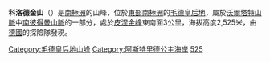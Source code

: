 {{coord|71|45|S|12|37|E|source:GNIS|display=title}}

'''科洛德金山'''（{{lang-en|Mount Kolodkin}}）是[[南極洲|南極洲]]的山峰，位於[[東部南極洲|東部南極洲]]的[[毛德皇后地|毛德皇后地]]，屬於[[沃爾塔特山脈|沃爾塔特山脈]]中[[南彼得曼山脈|南彼得曼山脈]]的一部分，處於[[皮涅金峰|皮涅金峰]]東南面3公里，海拔高度2,525米，由[[德國|德國]]的探險隊發現。

{{DEFAULTSORT:Mount Kolodkin}}
[[Category:毛德皇后地山峰|Category:毛德皇后地山峰]]
[[Category:阿斯特里德公主海岸|Category:阿斯特里德公主海岸]]
[[Category:海拔2000公尺至2999公尺的南極洲山峰|525]]

{{PrincessAstridCoast-geo-stub}}